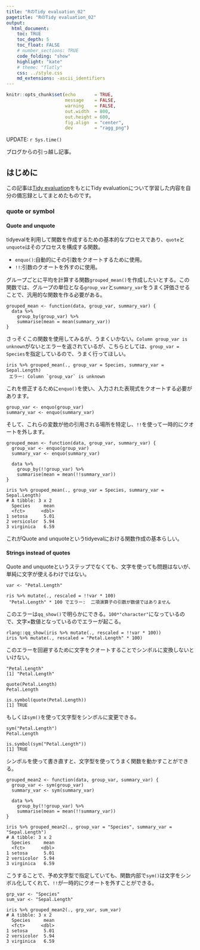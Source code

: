 ```yaml
---
title: "RのTidy evaluation_02"
pagetitle: "RのTidy evaluation_02"
output:
  html_document:
    toc: TRUE
    toc_depth: 5
    toc_float: FALSE
    # number_sections: TRUE
    code_folding: "show"
    highlight: "kate"
    # theme: "flatly"
    css: ../style.css
    md_extensions: -ascii_identifiers
---
```


```r
knitr::opts_chunk$set(echo       = TRUE,
                      message    = FALSE,
                      warning    = FALSE,
                      out.width  = 800,
                      out.height = 600,
                      fig.align  = "center",
                      dev        = "ragg_png")
```

<div class="update-right">
UPDATE: `r Sys.time()`
</div>

ブログからの引っ越し記事。

## はじめに
この記事は[Tidy evaluation](https://tidyeval.tidyverse.org/)をもとにTidy evaluationについて学習した内容を自分の備忘録としてまとめたものです。

### quote or symbol
#### Quote and unquote
tidyevalを利用して関数を作成するための基本的なプロセスであり、`quote`と`unquote`はそのプロセスを構成する関数。

- `enquo()`:自動的にその引数をクオートするために使用。
- `!!`:引数のクオートを外すのに使用。

グループごとに平均を計算する関数`grouped_mean()`を作成したいとする。この関数では、グループの単位となる`group_var`と`summary_var`をうまく評価させることで、汎用的な関数を作る必要がある。

```
grouped_mean <- function(data, group_var, summary_var) {
  data %>%
    group_by(group_var) %>%
    summarise(mean = mean(summary_var))
}
```

さっそくこの関数を使用してみるが、うまくいかない。`Column group_var is unknown`がないとエラーを返されているが、こちらとしては、`group_var = Species`を指定しているので、うまく行ってほしい。

```
iris %>% grouped_mean(., group_var = Species, summary_var = Sepal.Length)
 エラー: Column `group_var` is unknown
```

これを修正するために`enquo()`を使い、入力された表現式をクオートする必要があります。

```
group_var <- enquo(group_var)
summary_var <- enquo(summary_var)
```

そして、これらの変数が他の引用される場所を特定し、`!!`を使って一時的にクオートを外します。

```
grouped_mean <- function(data, group_var, summary_var) {
  group_var <- enquo(group_var)
  summary_var <- enquo(summary_var)
  
  data %>%
    group_by(!!group_var) %>%
    summarise(mean = mean(!!summary_var))
}

iris %>% grouped_mean(., group_var = Species, summary_var = Sepal.Length)
# A tibble: 3 x 2
  Species     mean
  <fct>      <dbl>
1 setosa      5.01
2 versicolor  5.94
3 virginica   6.59
```

これがQuote and unquoteというtidyevalにおける関数作成の基本らしい。

#### Strings instead of quotes
Quote and unquoteというステップでなくても、文字を使っても問題はないが、単純に文字が使えるわけではない。

```
var <- "Petal.Length"

ris %>% mutate(., rescaled = !!var * 100)
 "Petal.Length" * 100 でエラー:  二項演算子の引数が数値ではありません 
```

このエラーは`qq_show()`で明らかにできる。`100*"character"`になっているので、文字×数値となっているのでエラーが起こる。

```
rlang::qq_show(iris %>% mutate(., rescaled = !!var * 100))
iris %>% mutate(., rescaled = "Petal.Length" * 100)
```

このエラーを回避するために文字をクオートすることでシンボルに変換しないといけない。

```
"Petal.Length"
[1] "Petal.Length"

quote(Petal.Length)
Petal.Length

is.symbol(quote(Petal.Length))
[1] TRUE
```

もしくは`sym()`を使って文字型をシンボルに変更できる。

```
sym("Petal.Length")
Petal.Length

is.symbol(sym("Petal.Length"))
[1] TRUE
```

シンボルを使って書き直すと、文字型を使ってうまく関数を動かすことができる。

```
grouped_mean2 <- function(data, group_var, summary_var) {
  group_var <- sym(group_var)
  summary_var <- sym(summary_var)
  
  data %>%
    group_by(!!group_var) %>%
    summarise(mean = mean(!!summary_var))
}

iris %>% grouped_mean2(., group_var = "Species", summary_var = "Sepal.Length")
# A tibble: 3 x 2
  Species     mean
  <fct>      <dbl>
1 setosa      5.01
2 versicolor  5.94
3 virginica   6.59
```

こうすることで、予め文字型で指定していても、関数内部で`sym()`は文字をシンボル化してくれて、`!!`が一時的にクオートを外すことができる。

```
grp_var <- "Species"
sum_var <- "Sepal.Length"

iris %>% grouped_mean2(., grp_var, sum_var)
# A tibble: 3 x 2
  Species     mean
  <fct>      <dbl>
1 setosa      5.01
2 versicolor  5.94
3 virginica   6.59
```



